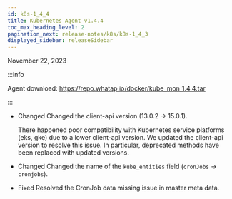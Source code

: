 ```yaml
---
id: k8s-1_4_4
title: Kubernetes Agent v1.4.4
toc_max_heading_level: 2
pagination_next: release-notes/k8s/k8s-1_4_3
displayed_sidebar: releaseSidebar
---
```


November 22, 2023

:::info

Agent download: https://repo.whatap.io/docker/kube_mon_1.4.4.tar

:::

- <Status>Changed</Status> Changed the client-api version (13.0.2 → 15.0.1).

  There happened poor compatibility with Kubernetes service platforms (eks, gke) due to a lower client-api version. We updated the client-api version to resolve this issue. In particular, deprecated methods have been replaced with updated versions.

- <Status>Changed</Status> Changed the name of the <code>kube_entities</code> field (<code>cronJobs</code> → <code>cronjobs</code>).

- <Status>Fixed</Status> Resolved the CronJob data missing issue in master meta data.

